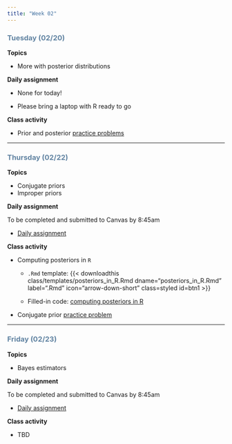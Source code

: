 ```yaml
---
title: "Week 02"
---
```


::: {style="color: #6284a2"}
### Tuesday (02/20)
:::

**Topics**

-   More with posterior distributions

**Daily assignment**

-   None for today!

-   Please bring a laptop with R ready to go

**Class activity**

-   Prior and posterior [practice problems](class/01_prior_post.pdf)

------------------------------------------------------------------------

::: {style="color: #6284a2"}
### Thursday (02/22)
:::

**Topics**

-   Conjugate priors
-   Improper priors

**Daily assignment**

To be completed and submitted to Canvas by 8:45am

-   [Daily assignment](daily/DA_03.pdf)

**Class activity**

-   Computing posteriors in `R`

    -   `.Rmd` template: {{< downloadthis class/templates/posteriors_in_R.Rmd dname="posteriors_in_R.Rmd" label=".Rmd" icon="arrow-down-short" class=styled id=btn1 >}}

    -   Filled-in code: [computing posteriors in R](class/posteriors_in_R_solns.Rmd)

-   Conjugate prior [practice problem](class/02_conjugate.pdf)


------------------------------------------------------------------------

::: {style="color: #6284a2"}
### Friday (02/23)
:::

**Topics**

-   Bayes estimators

**Daily assignment**

To be completed and submitted to Canvas by 8:45am

-   [Daily assignment](daily/DA_04.pdf)

**Class activity**

-   TBD
